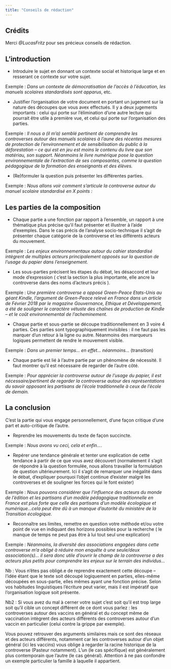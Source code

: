 ```yaml
---
title: "Conseils de rédaction"
---
```


::: {.callout-note collapse="true"}

## Crédits

Merci *@LucasFritz* pour ses précieux conseils de rédaction.

:::

## L'introduction

- Introduire le sujet en donnant un contexte social et historique large et en resserant ce contexte sur votre sujet. 

Exemple : *Dans un contexte de démocratisation de l'accès à l'éducation, les manuels scolaires standardisés sont apparus*, etc.

- Justifier l'organisation de votre document en portant un jugement sur la nature des découpes que vous avex effectués. Il y a deux jugements importants : celui qui porte sur l'élimination d'une autre lecture qui pourrait être utile à première vue, et celui qui porte sur l'organisation des parties. 

Exemple : *Il nous a (il m’a) semblé pertinent de comprendre les controverses autour des manuels scolaires à l’aune des récentes mesures de protection de l’environnement et de sensibilisation du public à la déforestation – ce qui est en jeu est moins le contenu du livre que son matériau, son support. Néanmoins le livre numérique pose la question environnementale de l’extraction de ses composantes, comme la question pédagogique de la formation des enseignants et des élèves.*

- (Re)formuler la question puis présenter les différentes parties.

Exemple : *Nous allons voir comment s'articule la controverse autour du manuel scolaire standardisé en X points :*

## Les parties de la composition

- Chaque partie a une fonction par rapport à l’ensemble, un rapport à une thématique plus précise qu’il faut présenter et illustrer à l’aide d’exemples. Dans le cas précis de l’analyse socio-technique il s’agit de présenter chaque catégorie de la controverse et les différents acteurs du mouvement.

Exemple : *Les enjeux environnementaux autour du cahier standardisé intègrent de multiples acteurs principalement opposés sur la question de l’usage du papier dans l’enseignement.*

- Les sous-parties précisent les étapes du débat, les désaccord et leur mode d’expression ( c’est la section la plus importante, elle ancre la controverse dans des noms d’acteurs précis ).

Exemple : *Une première controverse a opposé Green-Peace Etats-Unis au géant Kindle, l’argument de Green-Peace relevé en France dans un article de Février 2018 par le magazine Gouvernance, Ethique et Développement, a été de souligner le caractère vétuste des chaînes de production de Kindle – et le coût environnemental de l’acheminement.*

- Chaque partie et sous-partie se découpe traditionnellement en 3 voire 4 parties. Ces parties sont typographiquement invisibles : il ne faut pas les marquer d’un retour à la ligne ou autre. Néanmoins des marqueurs logiques permettent de rendre le mouvement visible.

Exemple : *Dans un premier temps… en effet… néanmoins…* (transition)

- Chaque partie est lié à l’autre partie par un phénomène de nécessité. Il faut montrer qu’il est nécessaire de regarder de l’autre côté.

Exemple : *Pour apprécier la controverse autour de l’usage du papier, il est nécessaire/pertinent de regarder la controverse autour des représentations du savoir opposant les partisans de l’école traditionnelle à ceux de l’école de demain.*

## La conclusion

C’est la partie qui vous engage personnellement, d’une façon critique d’une part et auto-critique de l’autre.

- Reprendre les mouvements du texte de façon succincte.

Exemple : *Nous avons vu ceci, cela et enfin…*.

- Repérer une tendance générale et tenter une explication de cette tendance à partir de ce que vous avez découvert (normalement il s’agit de répondre à la question formulée, nous allons travailler la formulation de question ultérieurement. Ici il s’agit de remarquer une inégalité dans le débat, d’expliquer pourquoi l’objet continue d’exister malgré les controverses et de souligner les forces qui le font exister)

Exemple : *Nous pouvons considérer que l’influence des acteurs du monde de l’édition et les partisans d’un modèle pédagogique traditionnelle en France est plus forte que celle des partisans d’un modèle écologique et numérique...cela peut être dû à un manque d’autorité du ministère de la Transition écologique.*

- Reconnaître ses limites, remettre en question votre méthode et/ou votre point de vue en indiquant des horizons possibles pour la recherche ( le manque de temps ne peut pas être à lui tout seul une explication)

Exemple : *Néanmoins, la diversité des associations engagées dans cette controverse m’a obligé à réduire mon enquête à une seule/deux association(s)… il sera donc utile d’ouvrir le champ de la controverse a des acteurs plus petits pour comprendre les enjeux sur le terrain des individus…*

Nb : Vous n’êtes pas obligé.e de reprendre exactement cette découpe – l’idée étant que le texte soit découpé logiquement en parties, elles-même découpées en sous-partie, elles mêmes ayant une fonction précise. Selon vos habitudes linguistiques l’écriture peut varier, mais il est impératif que l’organisation logique soit présente.

Nb2 : Si vous avez du mal à cerner votre sujet c’est soit qu’il est trop large soit qu’il cible un concept différent de ce dont vous parlez : les controverses autour des vaccins en général et du concept même de vaccination intègrent des acteurs différents des controverses autour d’un vaccin en particulier (celui contre la grippe par exemple).

Vous pouvez retrouver des arguments similaires mais ce sont des réseaux et des acteurs différents, notamment car les controverses autour d’un objet général (ici les vaccins) vous oblige à regarder la racine historique de la controverse (Pasteur notamment). L’un (le cas spécifique) est généralement plus contemporain que l’autre (le cas général). Attention à ne pas confondre un exemple particulier la famille à laquelle il appartient.